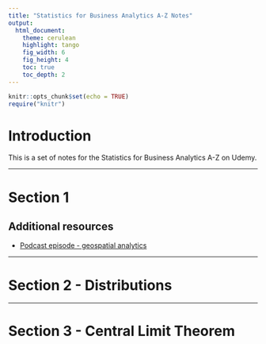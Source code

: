 ```yaml
---
title: "Statistics for Business Analytics A-Z Notes"
output:
  html_document:
    theme: cerulean
    highlight: tango
    fig_width: 6
    fig_height: 4
    toc: true
    toc_depth: 2
---
```


```r
knitr::opts_chunk$set(echo = TRUE)
require("knitr")
```

# Introduction

This is a set of notes for the Statistics for Business Analytics A-Z on Udemy.

***

# Section 1
## Additional resources
- [Podcast episode - geospatial analytics](https://www.superdatascience.com/podcast-application-geospatial-analytics-business-real-life/)

***

# Section 2 - Distributions


***

# Section 3 - Central Limit Theorem


